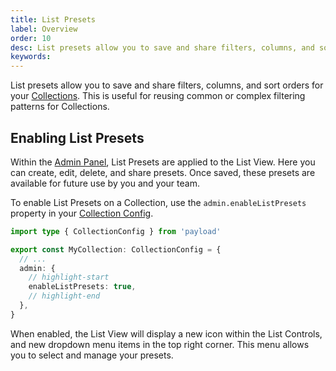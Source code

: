 ```yaml
---
title: List Presets
label: Overview
order: 10
desc: List presets allow you to save and share filters, columns, and sort orders for your collections.
keywords:
---
```


List presets allow you to save and share filters, columns, and sort orders for your [Collections](../configuration/collections). This is useful for reusing common or complex filtering patterns for Collections.

## Enabling List Presets

Within the [Admin Panel](../admin/overview), List Presets are applied to the List View. Here you can create, edit, delete, and share presets. Once saved, these presets are available for future use by you and your team.

To enable List Presets on a Collection, use the `admin.enableListPresets` property in your [Collection Config](../configuration/collections).

```ts
import type { CollectionConfig } from 'payload'

export const MyCollection: CollectionConfig = {
  // ...
  admin: {
    // highlight-start
    enableListPresets: true,
    // highlight-end
  },
}
```

When enabled, the List View will display a new icon within the List Controls, and new dropdown menu items in the top right corner. This menu allows you to select and manage your presets.
